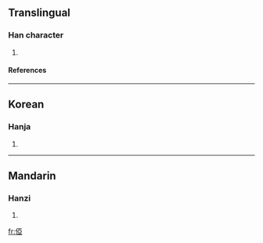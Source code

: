 ==Translingual==
===Han character===
{{Han char|rad=人|as=08|sn=10|four=|canj=人一中一 (OMLM)}}
# {{defn|Han}}
====References====
{{Han ref|kx=0106.200|dkj=00735|dj=0227.030|hdz=10171.010|uh=4FF9|ud=20473}}
----
==Korean==
===Hanja===
{{ko-hanja|hangeul=아|rv=a|mr=a}}
# {{defn|Korean}}
----
==Mandarin==
===Hanzi===
{{cmn-hanzi|pin=[[yà]] (ya4)|wg=ya<sup>4</sup>}}
# {{defn|Mandarin}}

[[fr:俹]]